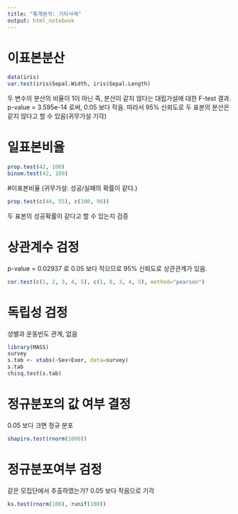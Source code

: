 ```yaml
---
title: "통계분석: 기타사례"
output: html_notebook
---
```


# 이표본분산

```r
data(iris)
var.test(iris$Sepal.Width, iris$Sepal.Length)
```

두 변수의 분산의 비율이 1이 아닌 즉, 분산이 같지 않다는 대립가설에 대한 F-test 결과.
p-value = 3.595e-14 로써, 0.05 보다 작음. 따라서 95% 신뢰도로 두 표본의 분산은 같지 않다고 할 수 있음(귀무가설 기각)

# 일표본비율
```r
prop.test(42, 100)
binom.test(42, 100)
```


#이표본비율 (귀무가설: 성공/실패의 확률이 같다.)

```r
prop.test(c(44, 55), c(100, 90))
```

두 표본의 성공확률이 같다고 할 수 있는지 검증

# 상관계수 검정
p-value = 0.02937 로 0.05 보다 작으므로 95% 신뢰도로 상관관계가 있음.
```r
cor.test(c(1, 2, 3, 4, 5), c(1, 0, 3, 4, 5), method="pearson")
```

# 독립성 검정

성별과 운동빈도 관계, 없음
```r
library(MASS)
survey
s.tab <- xtabs(~Sex+Exer, data=survey)
s.tab
chisq.test(s.tab)
```

# 정규분포의 값 여부 결정

0.05 보다 크면 정규 분포
```r
shapiro.test(rnorm(1000))
```

# 정규분포여부 검정

같은 모집단에서 추출하였는가? 0.05 보다 작음으로 기각
```r
ks.test(rnorm(100), runif(100))
```

